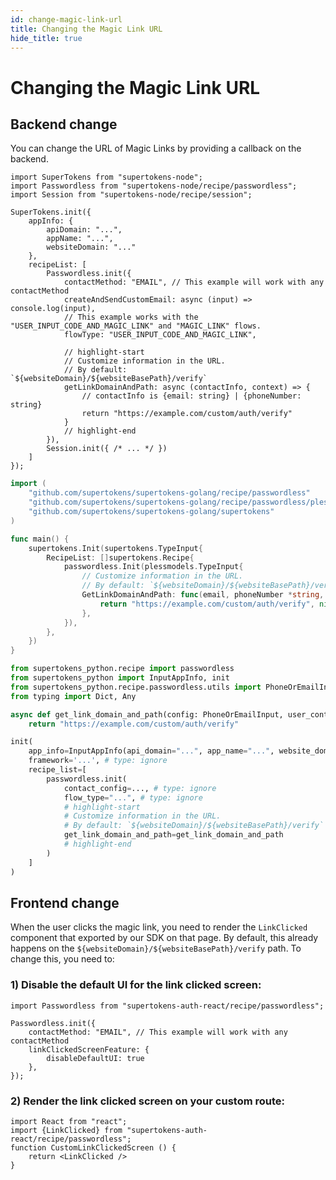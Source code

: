 ```yaml
---
id: change-magic-link-url
title: Changing the Magic Link URL
hide_title: true
---
```



# Changing the Magic Link URL

## Backend change

You can change the URL of Magic Links by providing a callback on the backend.

<BackendSDKTabs>
<TabItem value="nodejs">

```tsx
import SuperTokens from "supertokens-node";
import Passwordless from "supertokens-node/recipe/passwordless";
import Session from "supertokens-node/recipe/session";

SuperTokens.init({
    appInfo: {
        apiDomain: "...",
        appName: "...",
        websiteDomain: "..."
    },
    recipeList: [
        Passwordless.init({
            contactMethod: "EMAIL", // This example will work with any contactMethod
            createAndSendCustomEmail: async (input) => console.log(input),
            // This example works with the "USER_INPUT_CODE_AND_MAGIC_LINK" and "MAGIC_LINK" flows.
            flowType: "USER_INPUT_CODE_AND_MAGIC_LINK", 

            // highlight-start
            // Customize information in the URL.
            // By default: `${websiteDomain}/${websiteBasePath}/verify`
            getLinkDomainAndPath: async (contactInfo, context) => {
                // contactInfo is {email: string} | {phoneNumber: string}
                return "https://example.com/custom/auth/verify"
            }
            // highlight-end
        }),
        Session.init({ /* ... */ })
    ]
});
```
</TabItem>
<TabItem value="go">

```go
import (
	"github.com/supertokens/supertokens-golang/recipe/passwordless"
	"github.com/supertokens/supertokens-golang/recipe/passwordless/plessmodels"
	"github.com/supertokens/supertokens-golang/supertokens"
)

func main() {
	supertokens.Init(supertokens.TypeInput{
		RecipeList: []supertokens.Recipe{
			passwordless.Init(plessmodels.TypeInput{
				// Customize information in the URL.
				// By default: `${websiteDomain}/${websiteBasePath}/verify`
				GetLinkDomainAndPath: func(email, phoneNumber *string, userContext supertokens.UserContext) (string, error) {
					return "https://example.com/custom/auth/verify", nil
				},
			}),
		},
	})
}
```

</TabItem>
<TabItem value="python">

```python
from supertokens_python.recipe import passwordless
from supertokens_python import InputAppInfo, init
from supertokens_python.recipe.passwordless.utils import PhoneOrEmailInput
from typing import Dict, Any

async def get_link_domain_and_path(config: PhoneOrEmailInput, user_context: Dict[str, Any]) -> str:
    return "https://example.com/custom/auth/verify"

init(
    app_info=InputAppInfo(api_domain="...", app_name="...", website_domain="..."),
    framework='...', # type: ignore
    recipe_list=[
        passwordless.init(
            contact_config=..., # type: ignore
            flow_type="...", # type: ignore
            # highlight-start
            # Customize information in the URL.
			# By default: `${websiteDomain}/${websiteBasePath}/verify`
            get_link_domain_and_path=get_link_domain_and_path
            # highlight-end
        )
    ]
)
```

</TabItem>
</BackendSDKTabs>

## Frontend change

<FrontendSDKTabs>
<TabItem value="reactjs">

When the user clicks the magic link, you need to render the `LinkClicked` component that exported by our SDK on that page. By default, this already happens on the `${websiteDomain}/${websiteBasePath}/verify` path. To change this, you need to:

### 1) Disable the default UI for the link clicked screen:
```tsx
import Passwordless from "supertokens-auth-react/recipe/passwordless";

Passwordless.init({
    contactMethod: "EMAIL", // This example will work with any contactMethod
    linkClickedScreenFeature: {
        disableDefaultUI: true
    },
});
```

### 2) Render the link clicked screen on your custom route:
```tsx
import React from "react";
import {LinkClicked} from "supertokens-auth-react/recipe/passwordless";
function CustomLinkClickedScreen () {
    return <LinkClicked />
}
```

</TabItem>
</FrontendSDKTabs>
